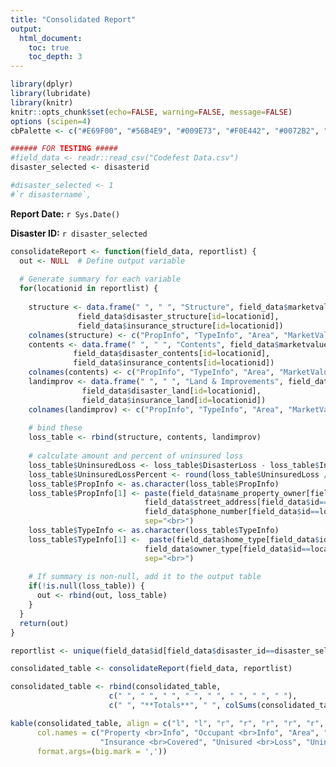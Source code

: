 ```yaml
---
title: "Consolidated Report"
output:
  html_document:
    toc: true
    toc_depth: 3
---
```



```r
library(dplyr)
library(lubridate)
library(knitr)
knitr::opts_chunk$set(echo=FALSE, warning=FALSE, message=FALSE)
options (scipen=4)
cbPalette <- c("#E69F00", "#56B4E9", "#009E73", "#F0E442", "#0072B2", "#D55E00", "#CC79A7", "#999999", "#000000", "#8856a7")

###### FOR TESTING #####
#field_data <- readr::read_csv("Codefest Data.csv")
disaster_selected <- disasterid

#disaster_selected <- 1
#`r disastername`, 
```

**Report Date:** `r Sys.Date()`

**Disaster ID:** `r disaster_selected`

```r

consolidateReport <- function(field_data, reportlist) {
  out <- NULL  # Define output variable
  
  # Generate summary for each variable
  for(locationid in reportlist) {
    
    structure <- data.frame(" ", " ", "Structure", field_data$marketvalue_structure[id=locationid],
               field_data$disaster_structure[id=locationid], 
               field_data$insurance_structure[id=locationid])
    colnames(structure) <- c("PropInfo", "TypeInfo", "Area", "MarketValue", "DisasterLoss", "InsuranceCovered")
    contents <- data.frame(" ", " ", "Contents", field_data$marketvalue_contents[id=locationid], 
              field_data$disaster_contents[id=locationid], 
              field_data$insurance_contents[id=locationid])
    colnames(contents) <- c("PropInfo", "TypeInfo", "Area", "MarketValue", "DisasterLoss", "InsuranceCovered")
    landimprov <- data.frame(" ", " ", "Land & Improvements", field_data$marketvalue_land[id=locationid], 
                field_data$disaster_land[id=locationid], 
                field_data$insurance_land[id=locationid])
    colnames(landimprov) <- c("PropInfo", "TypeInfo", "Area", "MarketValue", "DisasterLoss", "InsuranceCovered")
    
    # bind these
    loss_table <- rbind(structure, contents, landimprov)
    
    # calculate amount and percent of uninsured loss
    loss_table$UninsuredLoss <- loss_table$DisasterLoss - loss_table$InsuranceCovered
    loss_table$UninsuredLossPercent <- round(loss_table$UninsuredLoss / loss_table$MarketValue*100,1)
    loss_table$PropInfo <- as.character(loss_table$PropInfo)
    loss_table$PropInfo[1] <- paste(field_data$name_property_owner[field_data$id==locationid], 
                              field_data$street_address[field_data$id==locationid],
                              field_data$phone_number[field_data$id==locationid],
                              sep="<br>")
    loss_table$TypeInfo <- as.character(loss_table$TypeInfo)
    loss_table$TypeInfo[1] <-  paste(field_data$home_type[field_data$id==locationid], 
                              field_data$owner_type[field_data$id==locationid],
                              sep="<br>")
    
    # If summary is non-null, add it to the output table
    if(!is.null(loss_table)) {
      out <- rbind(out, loss_table)
    }
  }
  return(out)
}

reportlist <- unique(field_data$id[field_data$disaster_id==disaster_selected])

consolidated_table <- consolidateReport(field_data, reportlist)

consolidated_table <- rbind(consolidated_table,
                      c(" ", " ", " ", " ", " ", " ", " ", " "),
                      c(" ", "**Totals**", " ", colSums(consolidated_table[,4:7]), " "))

kable(consolidated_table, align = c("l", "l", "r", "r", "r", "r", "r", "r"),
      col.names = c("Property <br>Info", "Occupant <br>Info", "Area", "Market <br>Value", "Disaster <br>Loss",
                    "Insurance <br>Covered", "Unisured <br>Loss", "Uninsured <br>Loss %"),
      format.args=(big.mark = ','))

```
